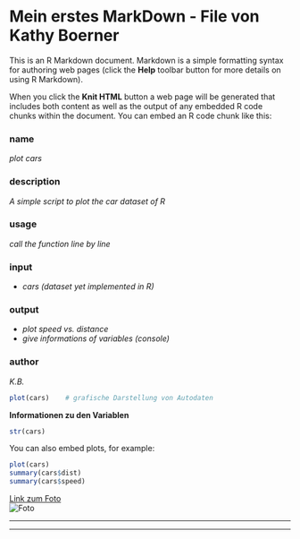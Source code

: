  Mein erstes MarkDown - File von Kathy Boerner 
========================================================

This is an R Markdown document. Markdown is a simple formatting syntax for authoring web pages (click the **Help** toolbar button for more details on using R Markdown).

When you click the **Knit HTML** button a web page will be generated that includes both content as well as the output of any embedded R code chunks within the document. You can embed an R code chunk like this:

### name
_plot cars_

### description  
_A simple script to plot the car dataset of R_

### usage  
_call the function line by line_

### input   
* _cars (dataset yet implemented in R)_

### output

* _plot speed vs. distance_  
* _give informations of variables (console)_

### author 
_K.B._

```r
plot(cars)    # grafische Darstellung von Autodaten 
```
**Informationen zu den Variablen**

```r
str(cars)
```

You can also embed plots, for example:

```r
plot(cars)
summary(cars$dist)
summary(cars$speed)
```

[Link zum Foto](file:///E:/Kathys Ordner/Kathy R-Programmierung/Hausaufgaben/Ueb2/Bilder/friends.jpg)  
![Foto](Bilder/bumi.gif)

******
******
